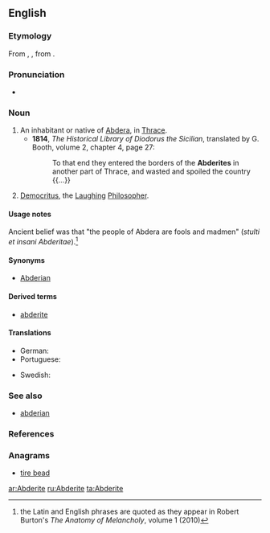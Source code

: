 ==English==

===Etymology===
From {{etyl|la|en}} {{m|la|Abderita}}, {{m|la|Abderites}}, from {{etyl|grc|en}} {{m|grc|Ἀβδηρίτης}}.

===Pronunciation===
* {{a|US}} {{IPA|/ˈæb.dəˌɹaɪt/|lang=en}}

===Noun===
{{en-noun}}

# An inhabitant or native of [[Abdera]], in [[Thrace]].
#* '''1814''', ''The Historical Library of Diodorus the Sicilian'', translated by G. Booth, volume 2, chapter 4, page 27:
#*: To that end they entered the borders of the '''Abderites''' in another part of Thrace, and wasted and spoiled the country {{...}}
# {{label|en|‘the Abderite’}} [[Democritus]], the [[laughing|Laughing]] [[philosopher|Philosopher]].

====Usage notes====
Ancient belief was that "the people of Abdera are fools and madmen" (''stulti et insani Abderitae'').<ref>the Latin and English phrases are quoted as they appear in Robert Burton's ''The Anatomy of Melancholy'', volume 1 (2010)</ref>

====Synonyms====
* [[Abderian]]

====Derived terms====
{{der-top}}
* [[abderite]]
{{der-mid}}
{{der-bottom}}

====Translations====
{{trans-top|native of Abdera, Thrace}}
* German: {{t+|de|Abderit|m}}
* Portuguese: {{t|pt|abderita|m|f}}
{{trans-mid}}
* Swedish: {{t+|sv|abderit|c}}
{{trans-bottom}}

===See also===
* [[abderian]]

===References===
<references/>

===Anagrams===
* [[tire bead#English|tire bead]]

[[ar:Abderite]]
[[ru:Abderite]]
[[ta:Abderite]]